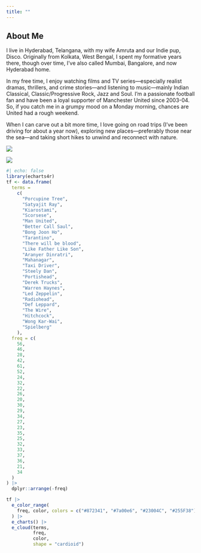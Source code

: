 ---
title: ""
---

## About Me

I live in Hyderabad, Telangana, with my wife Amruta and our Indie pup, Disco. Originally from Kolkata, West Bengal, I spent my formative years there, though over time, I’ve also called Mumbai, Bangalore, and now Hyderabad home.

In my free time, I enjoy watching films and TV series—especially realist dramas, thrillers, and crime stories—and listening to music—mainly Indian Classical, Classic/Progressive Rock, Jazz and Soul. I’m a passionate football fan and have been a loyal supporter of Manchester United since 2003-04. So, if you catch me in a grumpy mood on a Monday morning, chances are United had a rough weekend.

When I can carve out a bit more time, I love going on road trips (I’ve been driving for about a year now), exploring new places—preferably those near the sea—and taking short hikes to unwind and reconnect with nature.

::: {layout="[12,-0.2,18]" layout-valign="bottom"}
![](family.jpg){fig-align="center"}

![](kolkata.jpg){fig-align="center"}
:::

```{r}
#| echo: false
library(echarts4r)
tf <- data.frame(
  terms =
    c(
      "Porcupine Tree",
      "Satyajit Ray",
      "Kiarostami",
      "Scorsese",
      "Man United",
      "Better Call Saul",
      "Bong Joon Ho",
      "Tarantino",
      "There will be blood",
      "Like Father Like Son",
      "Aranyer Dinratri",
      "Mahanagar",
      "Taxi Driver",
      "Steely Dan",
      "Portishead",
      "Derek Trucks",
      "Warren Haynes",
      "Led Zeppelin",
      "Radiohead",
      "Def Leppard",
      "The Wire",
      "Hitchcock",
      "Wong Kar-Wai",
      "Spielberg"
    ),
  freq = c(
    56,
    46,
    28,
    42,
    61,
    52,
    24,
    32,
    22,
    26,
    20,
    30,
    29,
    34,
    27,
    23,
    35,
    25,
    32,
    33,
    37,
    36,
    21,
    34
  )
) |>
  dplyr::arrange(-freq)

tf |>
  e_color_range(
    freq, color, colors = c("#872341", "#7a00e6", "#23004C", "#255F38")
  ) |>
  e_charts() |>
  e_cloud(terms,
          freq,
          color,
          shape = "cardioid")
```
